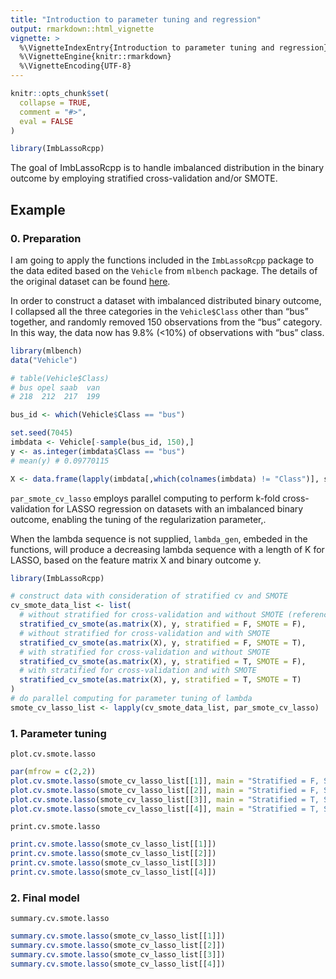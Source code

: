 ```yaml
---
title: "Introduction to parameter tuning and regression"
output: rmarkdown::html_vignette
vignette: >
  %\VignetteIndexEntry{Introduction to parameter tuning and regression}
  %\VignetteEngine{knitr::rmarkdown}
  %\VignetteEncoding{UTF-8}
---
```


```r
knitr::opts_chunk$set(
  collapse = TRUE,
  comment = "#>",
  eval = FALSE
)
```


```r
library(ImbLassoRcpp)
```

The goal of ImbLassoRcpp is to handle imbalanced distribution in the binary outcome by employing stratified cross-validation and/or SMOTE.

## Example

### 0. Preparation

I am going to apply the functions included in the `ImbLassoRcpp` package to the data edited based on the `Vehicle` from `mlbench` package. The details of the original dataset can be found [here](https://search.r-project.org/CRAN/refmans/mlbench/html/Vehicle.html).

In order to construct a dataset with imbalanced distributed binary outcome, I collapsed all the three categories in the `Vehicle$Class` other than "bus" together, and randomly removed 150 observations from the "bus" category. In this way, the data now has 9.8% (<10%) of observations with "bus" class.

```r
library(mlbench)
data("Vehicle")

# table(Vehicle$Class)
# bus opel saab  van 
# 218  212  217  199

bus_id <- which(Vehicle$Class == "bus")

set.seed(7045)
imbdata <- Vehicle[-sample(bus_id, 150),]
y <- as.integer(imbdata$Class == "bus")
# mean(y) # 0.09770115

X <- data.frame(lapply(imbdata[,which(colnames(imbdata) != "Class")], scale))
```

`par_smote_cv_lasso` employs parallel computing to perform k-fold cross-validation for LASSO regression on datasets with an imbalanced binary outcome, enabling the tuning of the regularization parameter,\lambda.

When the lambda sequence is not supplied, `lambda_gen`, embeded in the functions, will produce a decreasing lambda sequence with a length of K for LASSO, based on the feature matrix X and binary outcome y.

```r
library(ImbLassoRcpp)

# construct data with consideration of stratified cv and SMOTE
cv_smote_data_list <- list(
  # without stratified for cross-validation and without SMOTE (reference)
  stratified_cv_smote(as.matrix(X), y, stratified = F, SMOTE = F),
  # without stratified for cross-validation and with SMOTE
  stratified_cv_smote(as.matrix(X), y, stratified = F, SMOTE = T),
  # with stratified for cross-validation and without SMOTE
  stratified_cv_smote(as.matrix(X), y, stratified = T, SMOTE = F),
  # with stratified for cross-validation and with SMOTE
  stratified_cv_smote(as.matrix(X), y, stratified = T, SMOTE = T)
)
# do parallel computing for parameter tuning of lambda
smote_cv_lasso_list <- lapply(cv_smote_data_list, par_smote_cv_lasso)
```

### 1. Parameter tuning

`plot.cv.smote.lasso`

```r
par(mfrow = c(2,2))
plot.cv.smote.lasso(smote_cv_lasso_list[[1]], main = "Stratified = F, SMOTE = F")
plot.cv.smote.lasso(smote_cv_lasso_list[[2]], main = "Stratified = F, SMOTE = T")
plot.cv.smote.lasso(smote_cv_lasso_list[[3]], main = "Stratified = T, SMOTE = F")
plot.cv.smote.lasso(smote_cv_lasso_list[[4]], main = "Stratified = T, SMOTE = T")

```

`print.cv.smote.lasso`

```r
print.cv.smote.lasso(smote_cv_lasso_list[[1]])
print.cv.smote.lasso(smote_cv_lasso_list[[2]])
print.cv.smote.lasso(smote_cv_lasso_list[[3]])
print.cv.smote.lasso(smote_cv_lasso_list[[4]])
```

### 2. Final model

`summary.cv.smote.lasso`

```r
summary.cv.smote.lasso(smote_cv_lasso_list[[1]])
summary.cv.smote.lasso(smote_cv_lasso_list[[2]])
summary.cv.smote.lasso(smote_cv_lasso_list[[3]])
summary.cv.smote.lasso(smote_cv_lasso_list[[4]])
```
